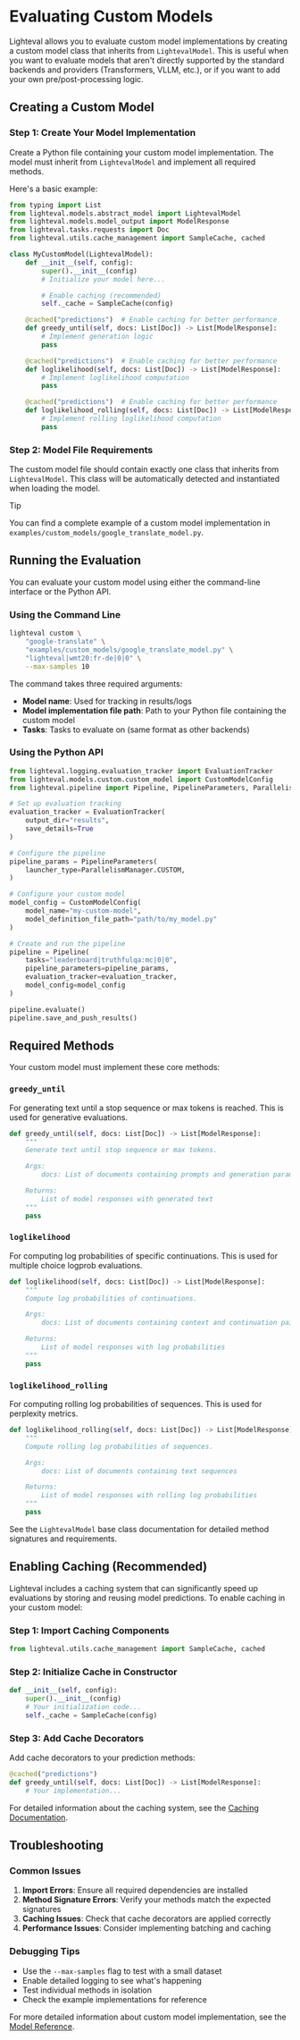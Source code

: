 # Evaluating Custom Models

Lighteval allows you to evaluate custom model implementations by creating a custom model class that inherits from `LightevalModel`.
This is useful when you want to evaluate models that aren't directly supported by the standard backends and providers (Transformers, VLLM, etc.), or
if you want to add your own pre/post-processing logic.

## Creating a Custom Model

### Step 1: Create Your Model Implementation

Create a Python file containing your custom model implementation. The model must inherit from `LightevalModel` and implement all required methods.

Here's a basic example:

```python
from typing import List
from lighteval.models.abstract_model import LightevalModel
from lighteval.models.model_output import ModelResponse
from lighteval.tasks.requests import Doc
from lighteval.utils.cache_management import SampleCache, cached

class MyCustomModel(LightevalModel):
    def __init__(self, config):
        super().__init__(config)
        # Initialize your model here...

        # Enable caching (recommended)
        self._cache = SampleCache(config)

    @cached("predictions")  # Enable caching for better performance
    def greedy_until(self, docs: List[Doc]) -> List[ModelResponse]:
        # Implement generation logic
        pass

    @cached("predictions")  # Enable caching for better performance
    def loglikelihood(self, docs: List[Doc]) -> List[ModelResponse]:
        # Implement loglikelihood computation
        pass

    @cached("predictions")  # Enable caching for better performance
    def loglikelihood_rolling(self, docs: List[Doc]) -> List[ModelResponse]:
        # Implement rolling loglikelihood computation
        pass
```

### Step 2: Model File Requirements

The custom model file should contain exactly one class that inherits from `LightevalModel`. This class will be automatically detected and instantiated when loading the model.

> [!TIP]
> You can find a complete example of a custom model implementation in `examples/custom_models/google_translate_model.py`.

## Running the Evaluation

You can evaluate your custom model using either the command-line interface or the Python API.

### Using the Command Line

```bash
lighteval custom \
    "google-translate" \
    "examples/custom_models/google_translate_model.py" \
    "lighteval|wmt20:fr-de|0|0" \
    --max-samples 10
```

The command takes three required arguments:
- **Model name**: Used for tracking in results/logs
- **Model implementation file path**: Path to your Python file containing the custom model
- **Tasks**: Tasks to evaluate on (same format as other backends)

### Using the Python API

```python
from lighteval.logging.evaluation_tracker import EvaluationTracker
from lighteval.models.custom.custom_model import CustomModelConfig
from lighteval.pipeline import Pipeline, PipelineParameters, ParallelismManager

# Set up evaluation tracking
evaluation_tracker = EvaluationTracker(
    output_dir="results",
    save_details=True
)

# Configure the pipeline
pipeline_params = PipelineParameters(
    launcher_type=ParallelismManager.CUSTOM,
)

# Configure your custom model
model_config = CustomModelConfig(
    model_name="my-custom-model",
    model_definition_file_path="path/to/my_model.py"
)

# Create and run the pipeline
pipeline = Pipeline(
    tasks="leaderboard|truthfulqa:mc|0|0",
    pipeline_parameters=pipeline_params,
    evaluation_tracker=evaluation_tracker,
    model_config=model_config
)

pipeline.evaluate()
pipeline.save_and_push_results()
```

## Required Methods

Your custom model must implement these core methods:

### `greedy_until`
For generating text until a stop sequence or max tokens is reached. This is used for generative evaluations.

```python
def greedy_until(self, docs: List[Doc]) -> List[ModelResponse]:
    """
    Generate text until stop sequence or max tokens.

    Args:
        docs: List of documents containing prompts and generation parameters

    Returns:
        List of model responses with generated text
    """
    pass
```

### `loglikelihood`
For computing log probabilities of specific continuations. This is used for multiple choice logprob evaluations.

```python
def loglikelihood(self, docs: List[Doc]) -> List[ModelResponse]:
    """
    Compute log probabilities of continuations.

    Args:
        docs: List of documents containing context and continuation pairs

    Returns:
        List of model responses with log probabilities
    """
    pass
```

### `loglikelihood_rolling`
For computing rolling log probabilities of sequences. This is used for perplexity metrics.

```python
def loglikelihood_rolling(self, docs: List[Doc]) -> List[ModelResponse]:
    """
    Compute rolling log probabilities of sequences.

    Args:
        docs: List of documents containing text sequences

    Returns:
        List of model responses with rolling log probabilities
    """
    pass
```

See the `LightevalModel` base class documentation for detailed method signatures and requirements.

## Enabling Caching (Recommended)

Lighteval includes a caching system that can significantly speed up evaluations by storing and reusing model predictions.
To enable caching in your custom model:

### Step 1: Import Caching Components
```python
from lighteval.utils.cache_management import SampleCache, cached
```

### Step 2: Initialize Cache in Constructor
```python
def __init__(self, config):
    super().__init__(config)
    # Your initialization code...
    self._cache = SampleCache(config)
```

### Step 3: Add Cache Decorators
Add cache decorators to your prediction methods:
```python
@cached("predictions")
def greedy_until(self, docs: List[Doc]) -> List[ModelResponse]:
    # Your implementation...
```

For detailed information about the caching system, see the [Caching Documentation](caching).

## Troubleshooting

### Common Issues

1. **Import Errors**: Ensure all required dependencies are installed
2. **Method Signature Errors**: Verify your methods match the expected signatures
3. **Caching Issues**: Check that cache decorators are applied correctly
4. **Performance Issues**: Consider implementing batching and caching

### Debugging Tips

- Use the `--max-samples` flag to test with a small dataset
- Enable detailed logging to see what's happening
- Test individual methods in isolation
- Check the example implementations for reference

For more detailed information about custom model implementation, see the [Model Reference](package_reference/models).
